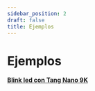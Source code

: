 ```yaml
---
sidebar_position: 2
draft: false
title: Ejemplos
---
```


# Ejemplos

[**Blink led con Tang Nano 9K** ](https://wiki.sipeed.com/hardware/en/tang/Tang-Nano/examples/led/create_led.html)